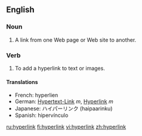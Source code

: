 ==English==

===Noun===
{{en-noun}}

# A link from one Web page or Web site to another.

===Verb===
{{en-verb}}

# To add a hyperlink to text or images.

====Translations====
*French: hyperlien
*German: [[Hypertext-Link]] ''m'', [[Hyperlink]] ''m''
*Japanese: ハイパーリンク (haipaarinku)
*Spanish: hipervínculo

[[ru:hyperlink]]
[[fi:hyperlink]]
[[vi:hyperlink]]
[[zh:hyperlink]]